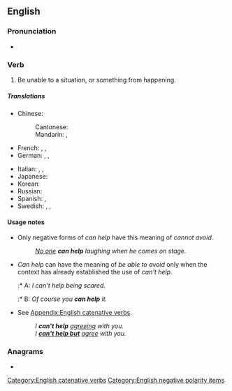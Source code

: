 ==English==

===Pronunciation===
* {{audio|en|en-au-can't help.ogg|Audio (AU)}}

===Verb===
{{en-verb|can't<can't,-,couldn't,-> help}}

# {{lb|en|idiom}} Be unable to {{l|en|avoid}} a situation, or {{l|en|stop}} something from happening.
#: {{ux|en|I '''can't help''' crying whenever I see "Romeo and Juliet".}}

=====Translations=====
{{trans-top|not be able to avoid something}}
* Chinese:
*: Cantonese: {{t|yue|忍唔住|tr=jan2 m4 zyu6}}
*: Mandarin: {{t+|cmn|忍不住|tr=rěnbuzhù|sc=Hani}}, {{t+|cmn|不禁|tr=bùjīn|sc=Hani}}
* French: {{t|fr|être plus fort que soi}}, {{t|fr|ne pas pouvoir s'empêcher de}}, {{t|fr|ne rien pouvoir y faire}}
* German: {{t|de|nicht umhin können}}, {{t|de|nicht lassen können}}, {{t|de|nicht anders können als}}
{{trans-mid}}
* Italian: {{t|it|non poter fare a meno di}}, {{t|it|non potere fare a meno di}}, {{t|it|non poterci fare niente}}
* Japanese: {{t|ja|しないではいられない|tr=...shinaide wa irarenai|alt=...しないではいられない|sc=Jpan}}
* Korean: {{t|ko|안 … -ᆯ(할) 수 없다}}
* Russian: {{t|ru|не мочь не}}
* Spanish: {{t|es|[[no]] [[poder]] [[evitar]] [[de]]}}, {{t|es|[[no]] [[poder]] [[dejar]] [[de]]}}
* Swedish: {{t|sv|inte kunna låta bli}}, {{t|sv|inte rå för}}, {{t|sv|inte kunna rå för}}
{{trans-bottom}}

====Usage notes====
* Only negative forms of ''can help'' have this meaning of ''cannot avoid''.
*: ''<u>No one</u> '''can help''' laughing when he comes on stage.''
* ''Can help'' can have the meaning of ''be able to avoid'' only when the context has already established the use of ''can't help''.
*:* A: ''I can't help being scared.''
*:* B: ''Of course you '''can help''' it.''
* {{l|en|This is a [[catenative verb]] that takes the [[gerund]] or, with '''''[[but]]''''', the [[bare infinitive]].}} See [[Appendix:English catenative verbs]].
*: ''I '''can't help''' <u>agreeing</u> with you.''
*: ''I '''[[can't help but]]''' <u>agree</u> with you.''

===Anagrams===
* {{anagrams|en|a=acehlnpt|planchet}}

[[Category:English catenative verbs]]
[[Category:English negative polarity items]]